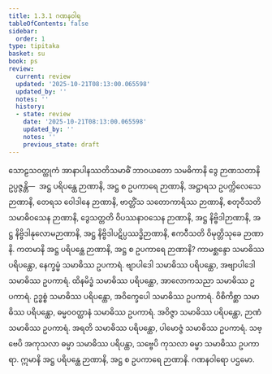 ```yaml
---
title: 1.3.1 ဂဏနဝါရ
tableOfContents: false
sidebar:
  order: 1
type: tipitaka
basket: su
book: ps
review:
  current: review
  updated: '2025-10-21T08:13:00.065598'
  updated_by: ''
  notes: ''
  history:
  - state: review
    date: '2025-10-21T08:13:00.065598'
    updated_by: ''
    notes: ''
    previous_state: draft
---
```



<DynamicBreadcrumb />


<ReviewStatus review={frontmatter.review} showDetails={true} />

<HypothesisAnnotation frontmatter={frontmatter} />

<Division number="152" book="ps" e="ch" v="26" p="161">

<Paragraph number="853" book="ps">
သောဠသဝတ္ထုကံ အာနာပါနဿတိသမာဓိံ ဘာဝယတော သမဓိကာနိ ဒွေ ဉာဏသတာနိ ဥပ္ပဇ္ဇန္တိ—  အဋ္ဌ ပရိပန္ထေ ဉာဏာနိ, အဋ္ဌ စ ဥပကာရေ ဉာဏာနိ, အဋ္ဌာရသ ဥပက္ကိလေသေ ဉာဏာနိ, တေရသ ဝေါဒါနေ ဉာဏာနိ, ဗာတ္တိံသ သတောကာရိဿ ဉာဏာနိ, စတုဝီသတိ သမာဓိဝသေန ဉာဏာနိ, ဒွေသတ္တတိ ဝိပဿနာဝသေန ဉာဏာနိ, အဋ္ဌ နိဗ္ဗိဒါဉာဏာနိ, အဋ္ဌ နိဗ္ဗိဒါနုလောမဉာဏာနိ, အဋ္ဌ နိဗ္ဗိဒါပဋိပ္ပဿဒ္ဓိဉာဏာနိ, ဧကဝီသတိ ဝိမုတ္တိသုခေ ဉာဏာနိ.
</Paragraph>

<Paragraph number="854" book="ps">
ကတမာနိ အဋ္ဌ ပရိပန္ထေ ဉာဏာနိ, အဋ္ဌ စ ဥပကာရေ ဉာဏာနိ? ကာမစ္ဆန္ဒော သမာဓိဿ ပရိပန္ထော, နေက္ခမ္မံ သမာဓိဿ ဥပကာရံ. ဗျာပါဒေါ သမာဓိဿ ပရိပန္ထော, အဗျာပါဒေါ သမာဓိဿ ဥပကာရံ. ထိနမိဒ္ဓံ သမာဓိဿ ပရိပန္ထော, အာလောကသညာ သမာဓိဿ ဥပကာရံ. ဥဒ္ဓစ္စံ သမာဓိဿ ပရိပန္ထော, အဝိက္ခေပေါ သမာဓိဿ ဥပကာရံ. ဝိစိကိစ္ဆာ သမာဓိဿ ပရိပန္ထော, ဓမ္မဝဝတ္ထာနံ သမာဓိဿ ဥပကာရံ. အဝိဇ္ဇာ သမာဓိဿ ပရိပန္ထော, ဉာဏံ သမာဓိဿ ဥပကာရံ. အရတိ သမာဓိဿ ပရိပန္ထော, ပါမောဇ္ဇံ သမာဓိဿ ဥပကာရံ. သဗ္ဗေပိ အကုသလာ ဓမ္မာ သမာဓိဿ ပရိပန္ထာ, သဗ္ဗေပိ ကုသလာ ဓမ္မာ သမာဓိဿ ဥပကာရာ. ဣမာနိ အဋ္ဌ ပရိပန္ထေ ဉာဏာနိ, အဋ္ဌ စ ဥပကာရေ ဉာဏာနိ.

</Paragraph>
</Division>

<Paragraph number="855" type="center" book="ps">
ဂဏနဝါရော ပဌမော.
</Paragraph>